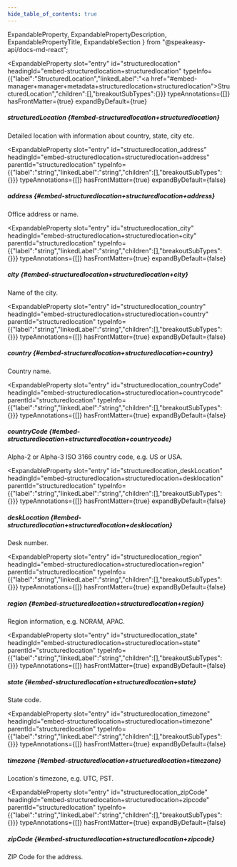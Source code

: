 ```yaml
---
hide_table_of_contents: true
---
```

  ExpandableProperty,
  ExpandablePropertyDescription,
  ExpandablePropertyTitle,
  ExpandableSection
} from "@speakeasy-api/docs-md-react";

<ExpandableSection>

<ExpandableProperty
  slot="entry"
  id="structuredlocation"
  headingId="embed-structuredlocation+structuredlocation"
  typeInfo={{"label":"StructuredLocation","linkedLabel":"<a href=\"#embed-manager+manager+metadata+structuredlocation+structuredlocation\">StructuredLocation</a>","children":[],"breakoutSubTypes":{}}}
  typeAnnotations={[]}
  hasFrontMatter={true}
  expandByDefault={true}
>

<ExpandablePropertyTitle slot="title">

##### structuredLocation \{#embed-structuredlocation+structuredlocation\}

</ExpandablePropertyTitle>

<ExpandablePropertyDescription slot="description">

Detailed location with information about country, state, city etc.

</ExpandablePropertyDescription>

</ExpandableProperty>

<ExpandableProperty
  slot="entry"
  id="structuredlocation_address"
  headingId="embed-structuredlocation+structuredlocation+address"
  parentId="structuredlocation"
  typeInfo={{"label":"string","linkedLabel":"string","children":[],"breakoutSubTypes":{}}}
  typeAnnotations={[]}
  hasFrontMatter={true}
  expandByDefault={false}
>

<ExpandablePropertyTitle slot="title">

##### address \{#embed-structuredlocation+structuredlocation+address\}

</ExpandablePropertyTitle>

<ExpandablePropertyDescription slot="description">

Office address or name.

</ExpandablePropertyDescription>

</ExpandableProperty>

<ExpandableProperty
  slot="entry"
  id="structuredlocation_city"
  headingId="embed-structuredlocation+structuredlocation+city"
  parentId="structuredlocation"
  typeInfo={{"label":"string","linkedLabel":"string","children":[],"breakoutSubTypes":{}}}
  typeAnnotations={[]}
  hasFrontMatter={true}
  expandByDefault={false}
>

<ExpandablePropertyTitle slot="title">

##### city \{#embed-structuredlocation+structuredlocation+city\}

</ExpandablePropertyTitle>

<ExpandablePropertyDescription slot="description">

Name of the city.

</ExpandablePropertyDescription>

</ExpandableProperty>

<ExpandableProperty
  slot="entry"
  id="structuredlocation_country"
  headingId="embed-structuredlocation+structuredlocation+country"
  parentId="structuredlocation"
  typeInfo={{"label":"string","linkedLabel":"string","children":[],"breakoutSubTypes":{}}}
  typeAnnotations={[]}
  hasFrontMatter={true}
  expandByDefault={false}
>

<ExpandablePropertyTitle slot="title">

##### country \{#embed-structuredlocation+structuredlocation+country\}

</ExpandablePropertyTitle>

<ExpandablePropertyDescription slot="description">

Country name.

</ExpandablePropertyDescription>

</ExpandableProperty>

<ExpandableProperty
  slot="entry"
  id="structuredlocation_countryCode"
  headingId="embed-structuredlocation+structuredlocation+countrycode"
  parentId="structuredlocation"
  typeInfo={{"label":"string","linkedLabel":"string","children":[],"breakoutSubTypes":{}}}
  typeAnnotations={[]}
  hasFrontMatter={true}
  expandByDefault={false}
>

<ExpandablePropertyTitle slot="title">

##### countryCode \{#embed-structuredlocation+structuredlocation+countrycode\}

</ExpandablePropertyTitle>

<ExpandablePropertyDescription slot="description">

Alpha-2 or Alpha-3 ISO 3166 country code, e.g. US or USA.

</ExpandablePropertyDescription>

</ExpandableProperty>

<ExpandableProperty
  slot="entry"
  id="structuredlocation_deskLocation"
  headingId="embed-structuredlocation+structuredlocation+desklocation"
  parentId="structuredlocation"
  typeInfo={{"label":"string","linkedLabel":"string","children":[],"breakoutSubTypes":{}}}
  typeAnnotations={[]}
  hasFrontMatter={true}
  expandByDefault={false}
>

<ExpandablePropertyTitle slot="title">

##### deskLocation \{#embed-structuredlocation+structuredlocation+desklocation\}

</ExpandablePropertyTitle>

<ExpandablePropertyDescription slot="description">

Desk number.

</ExpandablePropertyDescription>

</ExpandableProperty>

<ExpandableProperty
  slot="entry"
  id="structuredlocation_region"
  headingId="embed-structuredlocation+structuredlocation+region"
  parentId="structuredlocation"
  typeInfo={{"label":"string","linkedLabel":"string","children":[],"breakoutSubTypes":{}}}
  typeAnnotations={[]}
  hasFrontMatter={true}
  expandByDefault={false}
>

<ExpandablePropertyTitle slot="title">

##### region \{#embed-structuredlocation+structuredlocation+region\}

</ExpandablePropertyTitle>

<ExpandablePropertyDescription slot="description">

Region information, e.g. NORAM, APAC.

</ExpandablePropertyDescription>

</ExpandableProperty>

<ExpandableProperty
  slot="entry"
  id="structuredlocation_state"
  headingId="embed-structuredlocation+structuredlocation+state"
  parentId="structuredlocation"
  typeInfo={{"label":"string","linkedLabel":"string","children":[],"breakoutSubTypes":{}}}
  typeAnnotations={[]}
  hasFrontMatter={true}
  expandByDefault={false}
>

<ExpandablePropertyTitle slot="title">

##### state \{#embed-structuredlocation+structuredlocation+state\}

</ExpandablePropertyTitle>

<ExpandablePropertyDescription slot="description">

State code.

</ExpandablePropertyDescription>

</ExpandableProperty>

<ExpandableProperty
  slot="entry"
  id="structuredlocation_timezone"
  headingId="embed-structuredlocation+structuredlocation+timezone"
  parentId="structuredlocation"
  typeInfo={{"label":"string","linkedLabel":"string","children":[],"breakoutSubTypes":{}}}
  typeAnnotations={[]}
  hasFrontMatter={true}
  expandByDefault={false}
>

<ExpandablePropertyTitle slot="title">

##### timezone \{#embed-structuredlocation+structuredlocation+timezone\}

</ExpandablePropertyTitle>

<ExpandablePropertyDescription slot="description">

Location's timezone, e.g. UTC, PST.

</ExpandablePropertyDescription>

</ExpandableProperty>

<ExpandableProperty
  slot="entry"
  id="structuredlocation_zipCode"
  headingId="embed-structuredlocation+structuredlocation+zipcode"
  parentId="structuredlocation"
  typeInfo={{"label":"string","linkedLabel":"string","children":[],"breakoutSubTypes":{}}}
  typeAnnotations={[]}
  hasFrontMatter={true}
  expandByDefault={false}
>

<ExpandablePropertyTitle slot="title">

##### zipCode \{#embed-structuredlocation+structuredlocation+zipcode\}

</ExpandablePropertyTitle>

<ExpandablePropertyDescription slot="description">

ZIP Code for the address.

</ExpandablePropertyDescription>

</ExpandableProperty>

</ExpandableSection>